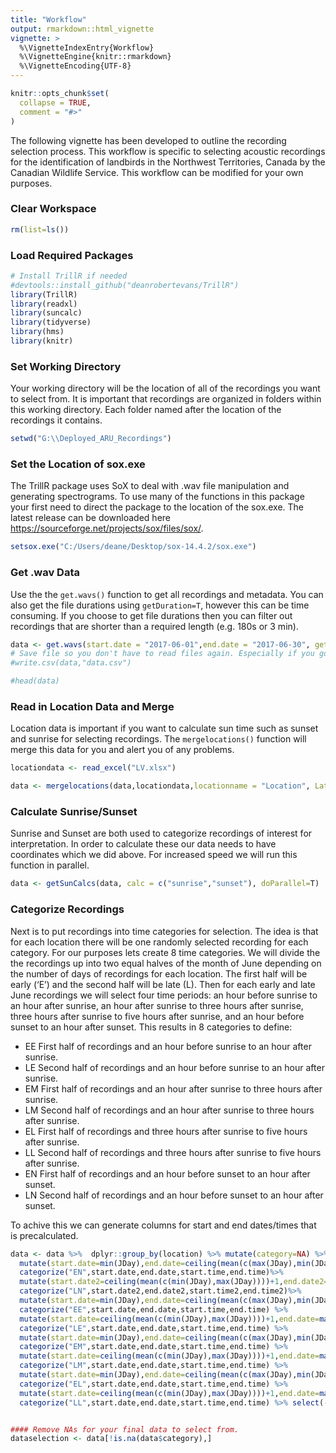 ```yaml
---
title: "Workflow"
output: rmarkdown::html_vignette
vignette: >
  %\VignetteIndexEntry{Workflow}
  %\VignetteEngine{knitr::rmarkdown}
  %\VignetteEncoding{UTF-8}
---
```


```r
knitr::opts_chunk$set(
  collapse = TRUE,
  comment = "#>"
)
```

The following vignette has been developed to outline the recording selection process. This workflow is specific to selecting acoustic recordings for the identification of landbirds in the Northwest Territories, Canada by the Canadian Wildlife Service. This workflow can be modified for your own purposes.

### Clear Workspace

```r
rm(list=ls())
```

### Load Required Packages

```r
# Install TrillR if needed
#devtools::install_github("deanrobertevans/TrillR")
library(TrillR)
library(readxl)
library(suncalc)
library(tidyverse)
library(hms)
library(knitr)
```

### Set Working Directory

Your working directory will be the location of all of the recordings you want to select from. It is important that recordings are organized in folders within this working directory. Each folder named after the location of the recordings it contains.

```r
setwd("G:\\Deployed_ARU_Recordings")

```

### Set the Location of sox.exe

The TrillR package uses SoX to deal with .wav file manipulation and generating spectrograms. To use many of the functions in this package your first need to direct the package to the location of the sox.exe. The latest release can be downloaded here <https://sourceforge.net/projects/sox/files/sox/>.

```r
setsox.exe("C:/Users/deane/Desktop/sox-14.4.2/sox.exe")
```

### Get .wav Data

Use the the `get.wavs()` function to get all recordings and metadata. You can also get the file durations using `getDuration=T`, however this can be time consuming. If you choose to get file durations then you can filter out recordings that are shorter than a required length (e.g. 180s or 3 min).

```r
data <- get.wavs(start.date = "2017-06-01",end.date = "2017-06-30", getDuration=F, minduration = 180)
# Save file so you don't have to read files again. Especially if you got file durations.
#write.csv(data,"data.csv")

#head(data)

```

### Read in Location Data and Merge

Location data is important if you want to calculate sun time such as sunset and sunrise for selecting recordings. The `mergelocations()` function will merge this data for you and alert you of any problems.

```r

locationdata <- read_excel("LV.xlsx")

data <- mergelocations(data,locationdata,locationname = "Location", Latitude = "Latitude", Longitude = "Longitude")
```

### Calculate Sunrise/Sunset

Sunrise and Sunset are both used to categorize recordings of interest for interpretation. In order to calculate these our data needs to have coordinates which we did above. For increased speed we will run this function in parallel.

```r
data <- getSunCalcs(data, calc = c("sunrise","sunset"), doParallel=T)
```

### Categorize Recordings

Next is to put recordings into time categories for selection. The idea is that for each location there will be one randomly selected recording for each category. For our purposes lets create 8 time categories. We will divide the the recordings up into two equal halves of the month of June depending on the number of days of recordings for each location. The first half will be early ('E') and the second half will be late (L). Then for each early and late June recordings we will select four time periods: an hour before sunrise to an hour after sunrise, an hour after sunrise to three hours after sunrise, three hours after sunrise to five hours after sunrise, and an hour before sunset to an hour after sunset. This results in 8 categories to define:

-   EE First half of recordings and an hour before sunrise to an hour after sunrise.
-   LE Second half of recordings and an hour before sunrise to an hour after sunrise.
-   EM First half of recordings and an hour after sunrise to three hours after sunrise.
-   LM Second half of recordings and an hour after sunrise to three hours after sunrise.
-   EL First half of recordings and three hours after sunrise to five hours after sunrise.
-   LL Second half of recordings and three hours after sunrise to five hours after sunrise.
-   EN First half of recordings and an hour before sunset to an hour after sunset.
-   LN Second half of recordings and an hour before sunset to an hour after sunset.

To achive this we can generate columns for start and end dates/times that is precalculated.

```r
data <- data %>%  dplyr::group_by(location) %>% mutate(category=NA) %>% 
  mutate(start.date=min(JDay),end.date=ceiling(mean(c(max(JDay),min(JDay)))),start.time=as_hms(sunset-3600),end.time=as_hms(sunset+3600)) %>%
  categorize("EN",start.date,end.date,start.time,end.time)%>%
  mutate(start.date2=ceiling(mean(c(min(JDay),max(JDay))))+1,end.date2=max(JDay),start.time2=as_hms(sunset-3600),end.time2=as_hms(sunset+3600)) %>% 
  categorize("LN",start.date2,end.date2,start.time2,end.time2)%>%
  mutate(start.date=min(JDay),end.date=ceiling(mean(c(max(JDay),min(JDay)))),start.time=as_hms(sunrise-3600),end.time=as_hms(sunrise+3600))  %>% 
  categorize("EE",start.date,end.date,start.time,end.time) %>%
  mutate(start.date=ceiling(mean(c(min(JDay),max(JDay))))+1,end.date=max(JDay),start.time=as_hms(sunrise-3600),end.time=as_hms(sunrise+3600))  %>% 
  categorize("LE",start.date,end.date,start.time,end.time) %>%
  mutate(start.date=min(JDay),end.date=ceiling(mean(c(max(JDay),min(JDay)))),start.time=as_hms(sunrise+3601),end.time=as_hms(sunrise+(3600*3)))  %>% 
  categorize("EM",start.date,end.date,start.time,end.time) %>%
  mutate(start.date=ceiling(mean(c(min(JDay),max(JDay))))+1,end.date=max(JDay),start.time=as_hms(sunrise+3601),end.time=as_hms(sunrise+(3600*3)))  %>% 
  categorize("LM",start.date,end.date,start.time,end.time) %>%
  mutate(start.date=min(JDay),end.date=ceiling(mean(c(max(JDay),min(JDay)))),start.time=as_hms(sunrise+(3600*3)+1),end.time=as_hms(sunrise+(3600*5)))  %>% 
  categorize("EL",start.date,end.date,start.time,end.time) %>%
  mutate(start.date=ceiling(mean(c(min(JDay),max(JDay))))+1,end.date=max(JDay),start.time=as_hms(sunrise+(3600*3)+1),end.time=as_hms(sunrise+(3600*5)))  %>% 
  categorize("LL",start.date,end.date,start.time,end.time) %>% select(-start.date,-end.date,-start.time,-end.time)


#### Remove NAs for your final data to select from.
dataselection <- data[!is.na(data$category),]

```



